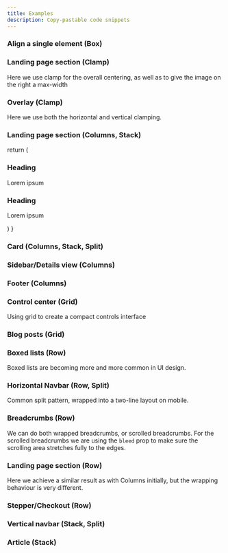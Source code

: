 ```yaml
---
title: Examples
description: Copy-pastable code snippets
---
```



### Align a single element (Box)

### Landing page section (Clamp)
Here we use clamp for the overall centering, as well as to give the image on the right a max-width

### Overlay (Clamp)
Here we use both the horizontal and vertical clamping.

### Landing page section (Columns, Stack)

  return (
    <Columns ratio='1/2'>
      <Stack>
        <h3>Heading</h3>
        <p>Lorem ipsum</p>
      </Stack>
      <Stack>
        <h3>Heading</h3>
        <p>Lorem ipsum</p>
      </Stack>
    </Columns>
  )
}

<Example2 />

### Card (Columns, Stack, Split)

### Sidebar/Details view (Columns)

### Footer (Columns)

### Control center (Grid)
Using grid to create a compact controls interface

### Blog posts (Grid)

### Boxed lists (Row)
Boxed lists are becoming more and more common in UI design.

### Horizontal Navbar (Row, Split)
Common split pattern, wrapped into a two-line layout on mobile.

### Breadcrumbs (Row)
We can do both wrapped breadcrumbs, or scrolled breadcrumbs. For the scrolled breadcrumbs we are using the `bleed` prop to make sure the scrolling area stretches fully to the edges.

### Landing page section (Row)
Here we achieve a similar result as with Columns initially, but the wrapping behaviour is very different.

### Stepper/Checkout (Row)

### Vertical navbar (Stack, Split)

### Article (Stack)
